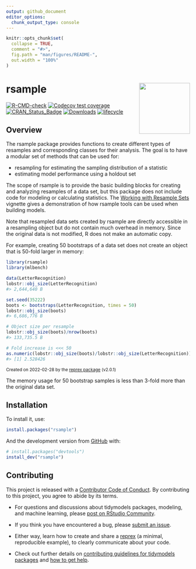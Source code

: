 ```yaml
---
output: github_document
editor_options: 
  chunk_output_type: console
---
```


```r
knitr::opts_chunk$set(
  collapse = TRUE,
  comment = "#>",
  fig.path = "man/figures/README-",
  out.width = "100%"
)
```

# rsample <a href='https://rsample.tidymodels.org/'><img src='man/figures/logo.png' align="right" height="139" /></a>

<!-- badges: start -->
[![R-CMD-check](https://github.com/tidymodels/rsample/actions/workflows/R-CMD-check.yaml/badge.svg)](https://github.com/tidymodels/rsample/actions/workflows/R-CMD-check.yaml)
[![Codecov test coverage](https://codecov.io/gh/tidymodels/rsample/branch/main/graph/badge.svg)](https://app.codecov.io/gh/tidymodels/rsample?branch=main)
[![CRAN_Status_Badge](https://www.r-pkg.org/badges/version/rsample)](https://cran.r-project.org/package=rsample)
[![Downloads](https://cranlogs.r-pkg.org/badges/rsample)](https://cran.r-project.org/package=rsample)
[![lifecycle](https://img.shields.io/badge/lifecycle-stable-brightgreen.svg)](https://lifecycle.r-lib.org/articles/stages.html)
<!-- badges: end -->


## Overview

The rsample package provides functions to create different types of resamples and corresponding classes for their analysis. 
The goal is to have a modular set of methods that can be used for:
 
 * resampling for estimating the sampling distribution of a statistic
 * estimating model performance using a holdout set
 
The scope of rsample is to provide the basic building blocks for creating and analyzing resamples of a data set, but this package does not include code for modeling or calculating statistics. The [Working with Resample Sets](https://rsample.tidymodels.org/articles/Working_with_rsets.html) vignette gives a demonstration of how rsample tools can be used when building models.  

Note that resampled data sets created by rsample are directly accessible in a resampling object but do not contain much overhead in memory. Since the original data is not modified, R does not make an automatic copy. 
 
For example, creating 50 bootstraps of a data set does not create an object that is 50-fold larger in memory:

``` r
library(rsample)
library(mlbench)

data(LetterRecognition)
lobstr::obj_size(LetterRecognition)
#> 2,644,640 B

set.seed(35222)
boots <- bootstraps(LetterRecognition, times = 50)
lobstr::obj_size(boots)
#> 6,686,776 B

# Object size per resample
lobstr::obj_size(boots)/nrow(boots)
#> 133,735.5 B

# Fold increase is <<< 50
as.numeric(lobstr::obj_size(boots)/lobstr::obj_size(LetterRecognition))
#> [1] 2.528426
```

<sup>Created on 2022-02-28 by the [reprex package](https://reprex.tidyverse.org) (v2.0.1)</sup>

The memory usage for 50 bootstrap samples is less than 3-fold more than the original data set. 


## Installation

To install it, use:

```r
install.packages("rsample")
```

And the development version from [GitHub](https://github.com/) with:

``` r
# install.packages("devtools")
install_dev("rsample")
```

## Contributing

This project is released with a [Contributor Code of Conduct](https://contributor-covenant.org/version/2/1/CODE_OF_CONDUCT.html). By contributing to this project, you agree to abide by its terms.

- For questions and discussions about tidymodels packages, modeling, and machine learning, please [post on RStudio Community](https://community.rstudio.com/new-topic?category_id=15&tags=tidymodels,question).

- If you think you have encountered a bug, please [submit an issue](https://github.com/tidymodels/rsample/issues).

- Either way, learn how to create and share a [reprex](https://reprex.tidyverse.org/articles/articles/learn-reprex.html) (a minimal, reproducible example), to clearly communicate about your code.

- Check out further details on [contributing guidelines for tidymodels packages](https://www.tidymodels.org/contribute/) and [how to get help](https://www.tidymodels.org/help/).


